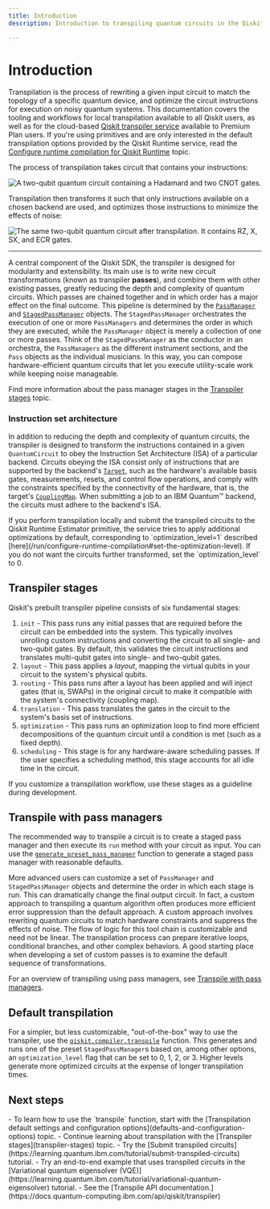 ```yaml
---
title: Introduction
description: Introduction to transpiling quantum circuits in the Qiskit SDK.

---
```



# Introduction

Transpilation is the process of rewriting a given input circuit to match the topology of a specific quantum device, and optimize the circuit instructions for execution on noisy quantum systems.  This documentation covers the tooling and workflows for local transpilation available to all Qiskit users, as well as for the cloud-based [Qiskit transpiler service](qiskit-transpiler-service) available to Premium Plan users.  If you're using primitives and are only interested in the default transpilation options provided by the Qiskit Runtime service, read the [Configure runtime compilation for Qiskit Runtime](../run/configure-runtime-compilation) topic.

The process of transpilation takes circuit that contains your instructions:

<img src="/images/transpile/pre-transpiled.png" alt="A two-qubit quantum circuit containing a Hadamard and two CNOT gates." />

Transpilation then transforms it such that only instructions available on a chosen backend are used, and optimizes those instructions to minimize the effects of noise:

<img src="/images/transpile/transpiled.png" alt="The same two-qubit quantum circuit after transpilation.  It contains RZ, X, SX, and ECR gates." />

----

A central component of the Qiskit SDK, the transpiler is designed for modularity and extensibility. Its main use is to write new circuit transformations (known as transpiler **passes**), and combine them with other existing passes, greatly reducing the depth and complexity of quantum circuits.  Which passes are chained together and in which order has a major effect on the final outcome. This pipeline is determined by the [`PassManager`](/api/qiskit/qiskit.transpiler.PassManager) and [`StagedPassManager`](/api/qiskit/qiskit.transpiler.StagedPassManager) objects.  The `StagedPassManager` orchestrates the execution of one or more `PassManagers` and determines the order in which they are executed, while the `PassManager` object is merely a collection of one or more passes.  Think of the `StagedPassManager` as the conductor in an orchestra, the `PassManagers` as the different instrument sections, and the `Pass` objects as the individual musicians.  In this way, you can compose hardware-efficient quantum circuits that let you execute utility-scale work while keeping noise manageable.

Find more information about the pass manager stages in the [Transpiler stages](transpiler-stages) topic.

### Instruction set architecture
In addition to reducing the depth and complexity of quantum circuits, the transpiler is designed to transform the instructions contained in a given `QuantumCircuit` to obey the Instruction Set Architecture (ISA) of a particular backend.  Circuits obeying the ISA consist only of instructions that are supported by the backend's [`Target`](../api/qiskit/qiskit.transpiler.Target), such as the hardware's available basis gates, measurements, resets, and control flow operations, and comply with the constraints specified by the connectivity of the hardware, that is, the target's [`CouplingMap`](../api/qiskit/qiskit.transpiler.CouplingMap).  When submitting a job to an IBM Quantum&trade; backend, the circuits must adhere to the backend's ISA.


<Admonition type="caution">
  If you perform transpilation locally and submit the transpiled circuits to the Qiskit Runtime Estimator primitive, the service tries to apply additional optimizations by default, corresponding to `optimization_level=1` described [here](/run/configure-runtime-compilation#set-the-optimization-level). If you do not want the circuits further transformed, set the `optimization_level` to 0.
</Admonition>


## Transpiler stages

Qiskit's prebuilt transpiler pipeline consists of six fundamental stages:

1. `init` - This pass runs any initial passes that are required before the circuit can be embedded into the system.  This typically involves unrolling custom instructions and converting the circuit to all single- and two-qubit gates. By default, this validates the circuit instructions and translates multi-qubit gates into single- and two-qubit gates.
1. `layout` - This pass applies a *layout*, mapping the virtual qubits in your circuit to the system's physical qubits.
1. `routing` - This pass runs after a layout has been applied and will inject gates (that is, SWAPs) in the original circuit to make it compatible with the system's connectivity (coupling map).
1. `translation` - This pass translates the gates in the circuit to the system's basis set of instructions.
1. `optimization` - This pass runs an optimization loop to find more efficient decompositions of the quantum circuit until a condition is met (such as a fixed depth).
1. `scheduling` - This stage is for any hardware-aware scheduling passes. If the user specifies a scheduling method, this stage accounts for all idle time in the circuit.

 If you customize a transpilation workflow, use these stages as a guideline during development.


## Transpile with pass managers

The recommended way to transpile a circuit is to create a staged pass manager and then execute its `run` method with your circuit as input. You can use the [`generate_preset_pass_manager`](/api/qiskit/transpiler_preset#qiskit.transpiler.preset_passmanagers.generate_preset_pass_manager) function to generate a staged pass manager with reasonable defaults.

More advanced users can customize a set of `PassManager` and `StagedPassManager` objects and determine the order in which each stage is run.  This can dramatically change the final output circuit. In fact, a custom approach to transpiling a quantum algorithm often produces more efficient error suppression than the default approach.  A custom approach involves rewriting quantum circuits to match hardware constraints and suppress the effects of noise.  The flow of logic for this tool chain is customizable and need not be linear.  The transpilation process can prepare iterative loops, conditional branches, and other complex behaviors.  A good starting place when developing a set of custom passes is to examine the default sequence of transformations.

For an overview of transpiling using pass managers, see [Transpile with pass managers](transpile-with-pass-managers).


## Default transpilation

For a simpler, but less customizable, "out-of-the-box" way to use the transpiler, use the [`qiskit.compiler.transpile`](/api/qiskit/compiler#qiskit.compiler.transpile) function.  This generates and runs one of the preset `StagedPassManager`s based on, among other options, an `optimization_level` flag that can be set to 0, 1, 2, or 3.  Higher levels generate more optimized circuits at the expense of longer transpilation times.

## Next steps

<Admonition type="tip" title="Recommendations">
    - To learn how to use the `transpile` function, start with the [Transpilation default settings and configuration options](defaults-and-configuration-options) topic.
    - Continue learning about transpilation with the [Transpiler stages](transpiler-stages) topic.
    - Try the [Submit transpiled circuits](https://learning.quantum.ibm.com/tutorial/submit-transpiled-circuits) tutorial.
    - Try an end-to-end example that uses transpiled circuits in the [Variational quantum eigensolver (VQE)](https://learning.quantum.ibm.com/tutorial/variational-quantum-eigensolver) tutorial.
    - See the [Transpile API documentation.](https://docs.quantum-computing.ibm.com/api/qiskit/transpiler)
</Admonition>
